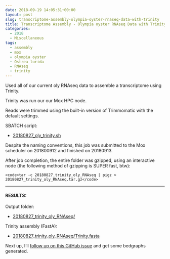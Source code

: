 ```yaml
---
date: 2018-09-19 14:05:31+00:00
layout: post
slug: transcriptome-assembly-olympia-oyster-rnaseq-data-with-trinity
title: Transcriptome Assembly - Olympia oyster RNAseq Data with Trinity
categories:
  - 2018
  - Miscellaneous
tags:
  - assembly
  - mox
  - olympia oyster
  - Ostrea lurida
  - RNAseq
  - trinity
---
```


Used all of our current oly RNAseq data to assemble a transcriptome using Trinity.

Trinity was run our our Mox HPC node.

Reads were trimmed using the built-in version of Trimmomatic with the default settings.

SBATCH script:





  * [20180827_oly_trinity.sh](https://owl.fish.washington.edu/Athaliana/20180827_trinity_oly_RNAseq/20180827_oly_trinity.sh)



Despite the naming conventions, this job was submitted to the Mox scheduler on 201800912 and finished on 20180913.

After job completion, the entire folder was gzipped, using an interactive node (the following method of gzipping is SUPER fast, btw):


    
    <code>tar -c 20180827_trinity_oly_RNAseq | pigz > 20180827_trinity_oly_RNAseq.tar.gz</code>





* * *





#### RESULTS:



Output folder:





  * [20180827_trinity_oly_RNAseq/](https://owl.fish.washington.edu/Athaliana/20180827_trinity_oly_RNAseq/)



Trinity assembly (FastA):



  * [20180827_trinity_oly_RNAseq/Trinity.fasta](https://owl.fish.washington.edu/Athaliana/20180827_trinity_oly_RNAseq/Trinity.fasta)



Next up, I'll [follow up on this GitHub issue](https://github.com/RobertsLab/resources/issues/356) and get some bedgraphs generated.
